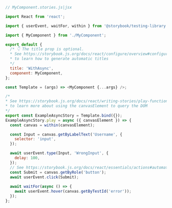 ```js
// MyComponent.stories.js|jsx

import React from 'react';

import { userEvent, waitFor, within } from '@storybook/testing-library';

import { MyComponent } from './MyComponent';

export default {
  /* 👇 The title prop is optional.
  * See https://storybook.js.org/docs/react/configure/overview#configure-story-loading
  * to learn how to generate automatic titles
  */
  title: 'WithAsync',
  component: MyComponent,
};

const Template = (args) => <MyComponent {...args} />;

/*
* See https://storybook.js.org/docs/react/writing-stories/play-function#working-with-the-canvas
* to learn more about using the canvasElement to query the DOM
*/
export const ExampleAsyncStory = Template.bind({});
ExampleAsyncStory.play = async ({ canvasElement }) => {
  const canvas = within(canvasElement);

  const Input = canvas.getByLabelText('Username', {
    selector: 'input',
  });

  await userEvent.type(Input, 'WrongInput', {
    delay: 100,
  });
  // See https://storybook.js.org/docs/react/essentials/actions#automatically-matching-args to learn how to setup logging in the Actions panel
  const Submit = canvas.getByRole('button');
  await userEvent.click(Submit);
  
  await waitFor(async () => {
    await userEvent.hover(canvas.getByTestId('error'));
  });
};
```